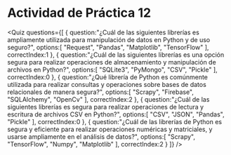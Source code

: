 
# Actividad de Práctica 12

<Quiz questions={[
  {
    question:"¿Cuál de las siguientes librerías es ampliamente utilizada para manipulación de datos en Python y de uso seguro?",
    options:[
      "Request",
      "Pandas",
      "Matplotlib",
      "TensorFlow"
    ],
    correctIndex:1
  },
  {
    question:"¿Cuál de las siguientes librerías es una opción segura para realizar operaciones de almacenamiento y manipulación de archivos en Python?",
    options:[
      "SQLite3",
      "PyMongo",
      "CSV",
      "Pickle"
    ],
    correctIndex:0
  },
  {
    question:"¿Qué librería de Python es comúnmente utilizada para realizar consultas y operaciones sobre bases de datos relacionales de manera segura?",
    options:[
      "Scrapy",
      "Firebase",
      "SQLAlchemy",
      "OpenCv"
    ],
    correctIndex:2
  },
  {
    question:"¿Cuál de las siguientes librerías es segura para realizar operaciones de lectura y escritura de archivos CSV en Python?",
    options:[
      "CSV",
      "JSON",
      "Pandas",
      "Pickle"
    ],
    correctIndex:0
  },
  {
    question:"¿Cuál de las librerías de Python es segura y eficiente para realizar operaciones numéricas y matriciales, y usarse ampliamente en el análisis de datos?",
    options:[
      "Scrapy",
      "TensorFlow",
      "Numpy",
      "Matplotlib"
    ],
    correctIndex:2
  }
]} />